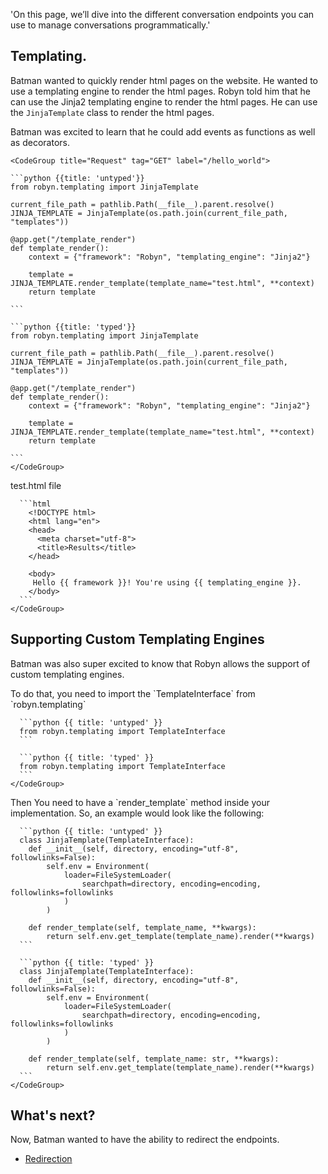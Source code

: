   'On this page, we’ll dive into the different conversation endpoints you can use to manage conversations programmatically.'



## Templating.

Batman wanted to quickly render html pages on the website. He wanted to use a templating engine to render the html pages. Robyn told him that he can use the Jinja2 templating engine to render the html pages. He can use the `JinjaTemplate` class to render the html pages.


<Row>
<Col>
Batman was excited to learn that he could add events as functions as well as decorators.
</Col>
  <Col sticky>

    <CodeGroup title="Request" tag="GET" label="/hello_world">

    ```python {{title: 'untyped'}}
    from robyn.templating import JinjaTemplate

    current_file_path = pathlib.Path(__file__).parent.resolve()
    JINJA_TEMPLATE = JinjaTemplate(os.path.join(current_file_path, "templates"))

    @app.get("/template_render")
    def template_render():
        context = {"framework": "Robyn", "templating_engine": "Jinja2"}

        template = JINJA_TEMPLATE.render_template(template_name="test.html", **context)
        return template

    ```

    ```python {{title: 'typed'}}
    from robyn.templating import JinjaTemplate

    current_file_path = pathlib.Path(__file__).parent.resolve()
    JINJA_TEMPLATE = JinjaTemplate(os.path.join(current_file_path, "templates"))

    @app.get("/template_render")
    def template_render():
        context = {"framework": "Robyn", "templating_engine": "Jinja2"}

        template = JINJA_TEMPLATE.render_template(template_name="test.html", **context)
        return template

    ```
    </CodeGroup>
  </Col>
</Row>
<Row>

  <Col>
  test.html file
  </Col>
  <Col sticky>
    <CodeGroup title="Request" tag="GET" label="/hello_world">

      ```html
        <!DOCTYPE html>
        <html lang="en">
        <head>
          <meta charset="utf-8">
          <title>Results</title>
        </head>

        <body>
         Hello {{ framework }}! You're using {{ templating_engine }}.
        </body>
      ```
    </CodeGroup>
  </Col>
</Row>


## Supporting Custom Templating Engines

Batman was also super excited to know that Robyn allows the support of custom templating engines.

<Row>
<Col>
To do that, you need to import the `TemplateInterface` from `robyn.templating`
</Col>
  <Col sticky>
    <CodeGroup title="Request" tag="GET" label="/hello_world">

      ```python {{ title: 'untyped' }}
      from robyn.templating import TemplateInterface
      ```

      ```python {{ title: 'typed' }}
      from robyn.templating import TemplateInterface
      ```
    </CodeGroup>
  </Col>
</Row>


<Row>
<Col>
Then You need to have a `render_template` method inside your implementation. So, an example would look like the following:
</Col>
  <Col sticky>
    <CodeGroup title="Request" tag="GET" label="/hello_world">

      ```python {{ title: 'untyped' }}
      class JinjaTemplate(TemplateInterface):
        def __init__(self, directory, encoding="utf-8", followlinks=False):
            self.env = Environment(
                loader=FileSystemLoader(
                    searchpath=directory, encoding=encoding, followlinks=followlinks
                )
            )

        def render_template(self, template_name, **kwargs):
            return self.env.get_template(template_name).render(**kwargs)
      ```

      ```python {{ title: 'typed' }}
      class JinjaTemplate(TemplateInterface):
        def __init__(self, directory, encoding="utf-8", followlinks=False):
            self.env = Environment(
                loader=FileSystemLoader(
                    searchpath=directory, encoding=encoding, followlinks=followlinks
                )
            )

        def render_template(self, template_name: str, **kwargs):
            return self.env.get_template(template_name).render(**kwargs)
      ```
    </CodeGroup>
  </Col>
</Row>



## What's next?

Now, Batman wanted to have the ability to redirect the endpoints.

- [Redirection](/documentation/api_reference/redirection)